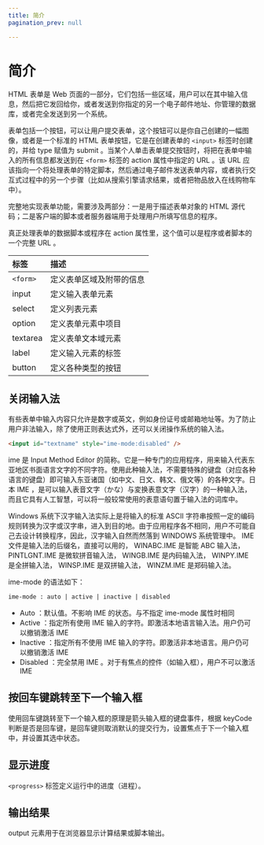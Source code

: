 ```yaml
---
title: 简介
pagination_prev: null

---
```


# 简介

HTML 表单是 Web 页面的一部分，它们包括一些区域，用户可以在其中输入信息，然后把它发回给你，或者发送到你指定的另一个电子邮件地址、你管理的数据库，或者完全发送到另一个系统。

表单包括一个按钮，可以让用户提交表单，这个按钮可以是你自己创建的一幅图像，或者是一个标准的 HTML 表单按钮，它是在创建表单的 `<input>` 标签时创建的，并给 type 赋值为 submit
。当某个人单击表单提交按钮时，将把在表单中输入的所有信息都发送到在 `<form>` 标签的 action 属性中指定的 URL 。该 URL
应该指向一个将处理表单的特定脚本，然后通过电子邮件发送表单内容，或者执行交互式过程中的另一个步骤（比如从搜索引擎请求结果，或者把物品放入在线购物车中）。

完整地实现表单功能，需要涉及两部分：一是用于描述表单对象的 HTML 源代码；二是客户端的脚本或者服务器端用于处理用户所填写信息的程序。

真正处理表单的数据脚本或程序在 action 属性里，这个值可以是程序或者脚本的一个完整 URL 。

| 标签     | 描述                     |
| :------- | :----------------------- |
| `<form>` | 定义表单区域及附带的信息 |
| input    | 定义输入表单元素         |
| select   | 定义列表元素             |
| option   | 定义表单元素中项目       |
| textarea | 定义表单文本域元素       |
| label    | 定义输入元素的标签       |
| button   | 定义各种类型的按钮       |

## 关闭输入法

有些表单中输入内容只允许是数字或英文，例如身份证号或邮箱地址等。为了防止用户非法输入，除了使用正则表达式外，还可以关闭操作系统的输入法。

```html
<input id="textname" style="ime-mode:disabled" />
```

ime 是 Input Method Editor
的简称。它是一种专门的应用程序，用来输入代表东亚地区书面语言文字的不同字符。使用此种输入法，不需要特殊的键盘（对应各种语言的键盘）即可输入东亚诸国（如中文、日文、韩文、俄文等）的各种文字。日本 IME
，是可以输入表音文字（かな）与変换表意文字（汉字）的一种输入法，而且它具有人工智慧，可以将一般较常使用的表意语句置于输入法的词库中。

Windows 系统下汉字输入法实际上是将输入的标准 ASCII 字符串按照一定的编码规则转换为汉字或汉字串，进入到目的地。由于应用程序各不相同，用户不可能自己去设计转换程序，因此，汉字输入自然而然落到 WINDOWS
系统管理中。 IME 文件是输入法的后缀名，直接可以用的， WINABC.IME 是智能 ABC 输入法， PINTLGNT.IME 是微软拼音输入法， WINGB.IME 是内码输入法， WINPY.IME 是全拼输入法，
WINSP.IME 是双拼输入法， WINZM.IME
是郑码输入法。

ime-mode 的语法如下：

```html
ime-mode : auto | active | inactive | disabled
```

- Auto ：默认值。不影响 IME 的状态。与不指定 ime-mode 属性时相同
- Active ：指定所有使用 IME 输入的字符。即激活本地语言输入法。用户仍可以撤销激活 IME
- Inactive ：指定所有不使用 IME 输入的字符。即激活非本地语言。用户仍可以撤销激活 IME
- Disabled ：完全禁用 IME 。对于有焦点的控件（如输入框），用户不可以激活 IME

## 按回车键跳转至下一个输入框

使用回车键跳转至下一个输入框的原理是箭头输入框的键盘事件，根据 keyCode 判断是否是回车键，是回车键则取消默认的提交行为，设置焦点于下一个输入框中，并设置其选中状态。

## 显示进度

`<progress>` 标签定义运行中的进度（进程）。

## 输出结果

output 元素用于在浏览器显示计算结果或脚本输出。

            